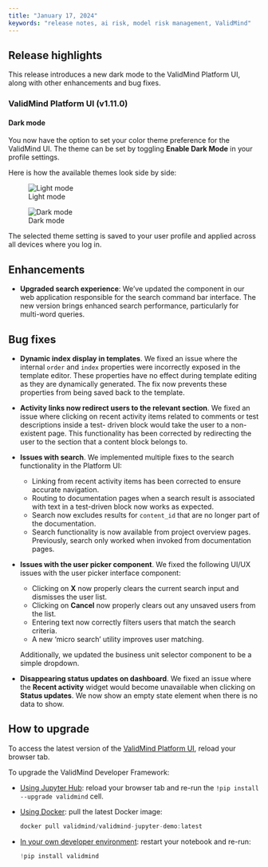 ```yaml
---
title: "January 17, 2024"
keywords: "release notes, ai risk, model risk management, ValidMind"
---
```


## Release highlights

This release introduces a new dark mode to the ValidMind Platform UI, along with other enhancements and bug fixes.

<!--- ### ValidMind Developer Framework () --->

### ValidMind Platform UI (v1.11.0)

<!---Dark mode by @gtagle in [#494](https://github.com/validmind/frontend/pull/494)--->
#### Dark mode

You now have the option to set your color theme preference for the ValidMind UI. The theme can be set by toggling **Enable Dark Mode** in your profile settings.

Here is how the available themes look side by side: 

::: {.grid}
::: {.g-col-6}
![Light mode](light-mode.png){fig-alt="The ValidMind Platform UI in light mode"}
:::

::: {.g-col-6}
![Dark mode](dark-mode.png){fig-alt="The ValidMind Platform UI in dark mode"}
:::
:::

The selected theme setting is saved to your user profile and applied across all devices where you log in.

## Enhancements



<!---Upgrade kbar by @cachafla in [#511](https://github.com/validmind/frontend/pull/511)--->
- **Upgraded search experience**: We've updated the component in our web application responsible for the search command bar interface. The new version brings enhanced search performance, particularly for multi-word queries.

## Bug fixes

<!---Cachafla/sc 2655/fix displaying dynamic index in template by @cachafla in [#514](https://github.com/validmind/frontend/pull/514)--->
- **Dynamic index display in templates**. We fixed an issue where the internal `order` and `index` properties were incorrectly exposed in the template editor. These properties have no effect during template editing as they are dynamically generated. The fix now prevents these properties from being saved back to the template.

<!---Allow clicking on activities related to dynamic text blocks by @cachafla in [#501](https://github.com/validmind/frontend/pull/501)--->
- **Activity links now redirect users to the relevant section**. We fixed an issue where clicking on recent activity items related to comments or test descriptions inside a test- driven block would take the user to a non-existent page. This functionality has been corrected by redirecting the user to the section that a content block belongs to.

<!---Cachafla/sc 2635/issues with search functionality by @cachafla in [#507](https://github.com/validmind/frontend/pull/507)--->
- **Issues with search**. We implemented multiple fixes to the search functionality in the Platform UI:
  
  - Linking from recent activity items has been corrected to ensure accurate navigation.
  - Routing to documentation pages when a search result is associated with text in a test-driven block now works as expected.
  - Search now excludes results for `content_id` that are no longer part of the documentation.
  - Search functionality is now available from project overview pages. Previously, search only worked when invoked from documentation pages.

<!---Fix issues with user picker by @cachafla in [#523](https://github.com/validmind/frontend/pull/523)--->
- **Issues with the user picker component**. We fixed the following UI/UX issues with the user picker interface component:
  
  - Clicking on **X** now properly clears the current search input and dismisses the user list.
  - Clicking on **Cancel** now properly clears out any unsaved users from the list.
  - Entering text now correctly filters users that match the search criteria.
  - A new 'micro search' utility improves user matching.
  
  Additionally, we updated the business unit selector component to be a simple dropdown.

<!---Cachafla/sc 2646/status updates on dashboard disappearing by @cachafla in [#513](https://github.com/validmind/frontend/pull/513)--->
- **Disappearing status updates on dashboard**. We fixed an issue where the **Recent activity** widget would become unavailable when clicking on **Status updates**. We now show an empty state element when there is no data to show.

## How to upgrade

To access the latest version of the [ValidMind Platform UI](http://app.prod.validmind.ai/), reload your browser tab.

To upgrade the ValidMind Developer Framework:

- [Using Jupyter Hub](../../guide/try-developer-framework-with-jupyterhub.qmd): reload your browser tab and re-run the `!pip install --upgrade validmind` cell.

- [Using Docker](../../guide/try-developer-framework-with-docker.qmd): pull the latest Docker image:
    
    ```jsx
    docker pull validmind/validmind-jupyter-demo:latest
    
    ```
    
- [In your own developer environment](../../guide/install-and-initialize-developer-framework.qmd): restart your notebook and re-run:
    
    ```python
    !pip install validmind
    ```
